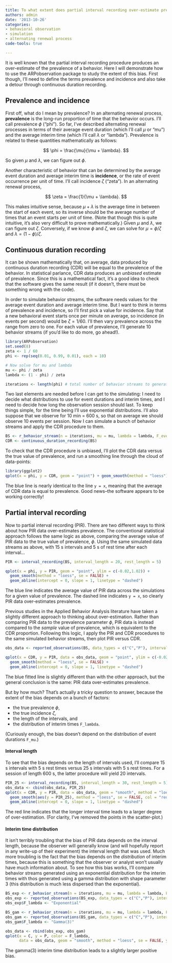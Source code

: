 ```yaml
---
title: To what extent does partial interval recording over-estimate prevalence?
authors: admin
date: '2013-10-26'
categories:
- behavioral observation
- simulation
- alternating renewal process
code-tools: true

---
```


It is well known that the partial interval recording procedure produces an over-estimate of the prevalence of a behavior. Here I will demonstrate how to use the ARPobservation package to study the extent of this bias. First though, I'll need to define the terms prevalence and incidence and also take a detour through continuous duration recording.

## Prevalence and incidence

First off, what do I mean by prevalence? In an alternating renewal process, **prevalence** is the long-run proportion of time that the behavior occurs. I'll call prevalence $\phi$ ("phi"). So far, I've described alternating renewal processes in terms of their average event duration (which I'll call $\mu$ or "mu") and the average interim time (which I'll call $\lambda$ or "lambda"). Prevalence is related to these quantities mathematically as follows: 

$$ \phi = \frac{\mu}{\mu + \lambda}. $$

So given $\mu$ and $\lambda$, we can figure out $\phi$. 

Another characteristic of behavior that can be determined by the average event duration and average interim time is **incidence**, or the rate of event occurrence per unit of time. I'll call incidence $\zeta$ ("zeta"). In an alternating renewal process, 

$$ \zeta = \frac{1}{\mu + \lambda}. $$

This makes intuitive sense, because $\mu + \lambda$ is the average time in between the start of each event, so its inverse should be the average number of times that an event starts per unit of time. (Note that though this is quite intuitive, it's also very difficult to prove mathematically.) Given $\mu$ and $\lambda$, we can figure out $\zeta$. Conversely, if we know $\phi$ and $\zeta$, we can solve for $\mu = \phi / \zeta$ and $\lambda = (1 - \phi) / \zeta$. 

## Continuous duration recording

It can be shown mathematically that, on average, data produced by continuous duration recording (CDR) will be equal to the prevalence of the behavior. In statistical parlance, CDR data produces an *unbiased* estimate of prevalence. Since this is a mathematical fact, it's a good idea to check that the software gives the same result (if it doesn't, there must be something wrong with the code). 

In order to simulate behavior streams, the software needs values for the average event duration and average interim time. But I want to think in terms of prevalence and incidence, so I'll first pick a value for incidence. Say that a new behavioral event starts once per minute on average, so incidence (in events per second) would be $\zeta = 1 / 60$. I'll then vary  prevalence across the range from zero to one. For each value of prevalence, I'll generate 10 behavior streams (if you'd like to do more, go ahead!). 

```r
library(ARPobservation)
set.seed(8)
zeta <- 1 / 60
phi <- rep(seq(0.01, 0.99, 0.01), each = 10)

# Now solve for mu and lambda
mu <- phi / zeta
lambda <- (1 - phi) / zeta

iterations <- length(phi) # total number of behavior streams to generate
```

Two last elements are needed before I can get to the simulating: I need to decide what distributions to use for event durations and interim times, and I need to decide how long the observation session should last. To keep things simple, for the time being I'll use exponential distributions. I'll also suppose that we observe for 10 min = 600 s, so that on average we should observe 10 events per session. Now I can simulate a bunch of behavior streams and apply the CDR procedure to them. 

```r
BS <- r_behavior_stream(n = iterations, mu = mu, lambda = lambda, F_event = F_exp(), F_interim = F_exp(), stream_length = 600)
CDR <- continuous_duration_recording(BS)
```

To check that the CDR procedure is unbiased, I'll plot the CDR data versus the true value of prevalence, and run a smoothing line through the cloud of data-points:

```r
library(ggplot2)
qplot(x = phi, y = CDR, geom = "point") + geom_smooth(method = "loess")
```

The blue line is nearly identical to the line `y = x`, meaning that the average of CDR data is equal to prevalence. Good news--the software appears to be working correctly!

## Partial interval recording

Now to partial interval recording (PIR). There are two different ways to think about how PIR data over-estimates prevalence. The conventional statistical approach follows the same logic as above, comparing the average value of PIR data to the true value of prevalence, $\phi$. Using the same simulated data streams as above, with 15 s intervals and 5 s of rest time after each interval...

```r
PIR <- interval_recording(BS, interval_length = 20, rest_length = 5)

qplot(x = phi, y = PIR, geom = "point", ylim = c(-0.02,1.02)) + 
  geom_smooth(method = "loess", se = FALSE) + 
  geom_abline(intercept = 0, slope = 1, linetype = "dashed")
```

The blue line indicates the average value of PIR data across the simulations for a given value of prevalence. The dashed line indicates `y = x`, so clearly PIR data over-estimates prevalence. 

Previous studies in the Applied Behavior Analysis literature have taken a slightly different approach to thinking about over-estimation. Rather than comparing PIR data to the prevalence parameter $\phi$, PIR data is instead compared to the *sample* value of prevalence, which is equivalent to the CDR proportion. Following this logic, I apply the PIR and CDR procedures to the same simulated behavior streams, then plot PIR versus CDR.

```r
obs_data <- reported_observations(BS, data_types = c("C","P"), interval_length = 20, rest_length = 5)

qplot(x = CDR, y = PIR, data = obs_data, geom = "point", ylim = c(-0.02,1.02)) + 
  geom_smooth(method = "loess", se = FALSE) + 
  geom_abline(intercept = 0, slope = 1, linetype = "dashed")
```

The blue fitted line is slightly different than with the other approach, but the general conclusion is the same: PIR data over-estimates prevalence. 

But by how much? That's actually a tricky question to answer, because the extent of the bias depends on a bunch of factors:

* the true prevalence $\phi$,
* the true incidence $\zeta$,
* the length of the intervals, and
* the distribution of interim times `F_lambda`.

(Curiously enough, the bias doesn't depend on the distribution of event durations `F_mu`.)

#### Interval length 

To see that the bias depends on the length of intervals used, I'll compare 15 s intervals with 5 s rest times versus 25 s intervals with 5 s rest times. For a session of length 600 s, the latter procedure will yield 20 intervals. 

```r
PIR_25 <- interval_recording(BS, interval_length = 30, rest_length = 5)
obs_data <- cbind(obs_data, PIR_25)
qplot(x = CDR, y = PIR, data = obs_data, geom = "smooth", method = "loess", ylim = c(-0.02,1.02)) + 
  geom_smooth(aes(y = PIR_25), method = "loess", se = FALSE, col = "red") + 
  geom_abline(intercept = 0, slope = 1, linetype = "dashed")
```

The red line indicates that the longer interval time leads to a larger degree of over-estimation. (For clarity, I've removed the points in the scatter-plot.) 

#### Interim time distribution

It isn't terribly troubling that the bias of PIR data depends on the interval length, because the observer will generally know (and will hopefully report in any write-up of their experiment) the interval length that was used. Much more troubling is the fact that the bias depends on the *distribution* of interim times, because this is something that the observer or analyst won't usually have much information about. To see how this bias works, I'll compare behavior streams generated using an exponential distribution for the interim times with thos generated using a gamma distribution with shape parameter 3 (this distribution is much less dispersed than the exponential). 

```r
BS_exp <- r_behavior_stream(n = iterations, mu = mu, lambda = lambda, F_event = F_exp(), F_interim = F_exp(), stream_length = 600)
obs_exp <- reported_observations(BS_exp, data_types = c("C","P"), interval_length = 20, rest_length = 5)
obs_exp$F_lambda <- "Exponential"

BS_gam <- r_behavior_stream(n = iterations, mu = mu, lambda = lambda, F_event = F_exp(), F_interim = F_gam(shape = 3), stream_length = 600)
obs_gam <- reported_observations(BS_gam, data_types = c("C","P"), interval_length = 20, rest_length = 5)
obs_gam$F_lambda <- "Gamma(3)"

obs_data <- rbind(obs_exp, obs_gam)
qplot(x = C, y = P, color = F_lambda, 
      data = obs_data, geom = "smooth", method = "loess", se = FALSE, ylim = c(-0.02, 1.02))
```

The gamma(3) interim time distribution leads to a slightly larger positive bias. 
